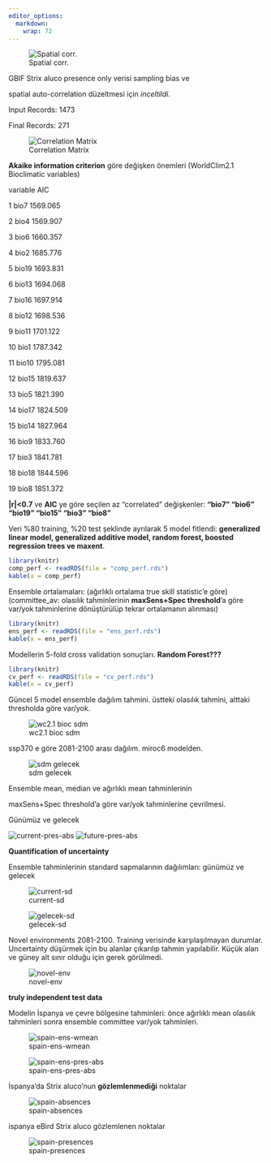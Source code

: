 ```yaml
---
editor_options:
  markdown:
    wrap: 72
---
```


![Spatial
corr.](C:/Users\Batuhan\Desktop\Niche%20Modelling\Strix%20aluco\spatialthinning-autocorrelation.png)

GBIF Strix aluco presence only verisi sampling bias ve

spatial auto-correlation düzeltmesi için *inceltildi*.

Input Records: 1473

Final Records: 271

![Correlation
Matrix](C:/Users/Batuhan/Desktop/Niche%20Modelling/Strix%20aluco/s-aluco-corrplot.png)

**Akaike information criterion** göre değişken önemleri (WorldClim2.1
Bioclimatic variables)

variable AIC

1 bio7 1569.065

2 bio4 1569.907

3 bio6 1660.357

4 bio2 1685.776

5 bio19 1693.831

6 bio13 1694.068

7 bio16 1697.914

8 bio12 1698.536

9 bio11 1701.122

10 bio1 1787.342

11 bio10 1795.081

12 bio15 1819.637

13 bio5 1821.390

14 bio17 1824.509

15 bio14 1827.964

16 bio9 1833.760

17 bio3 1841.781

18 bio18 1844.596

19 bio8 1851.372

**\|r\|\<0.7** ve **AIC** ye göre seçilen az "correlated" değişkenler:
**"bio7" "bio6" "bio19" "bio15" "bio3" "bio8"**

Veri %80 training, %20 test şeklinde ayrılarak 5 model fitlendi:
**generalized linear model, generalized additive model, random forest,
boosted regression trees ve maxent**.

```r
library(knitr)
comp_perf <- readRDS(file = "comp_perf.rds")
kable(x = comp_perf)
```

Ensemble ortalamaları: (ağırlıklı ortalama true skill statistic'e
göre)(committee_av: olasılık tahminlerinin **maxSens+Spec threshold**'a
göre var/yok tahminlerine dönüştürülüp tekrar ortalamanın alınması)

```r
library(knitr)
ens_perf <- readRDS(file = "ens_perf.rds")
kable(x = ens_perf)

```

Modellerin 5-fold cross validation sonuçları. **Random Forest???**

```r
library(knitr)
cv_perf <- readRDS(file = "cv_perf.rds")
kable(x = cv_perf)

```

Güncel 5 model ensemble dağılım tahmini. üstteki olasılık tahmini,
alttaki thresholda göre var/yok.

![wc2.1 bioc
sdm](C:/Users/Batuhan\Desktop\Niche%20Modelling\Strix%20aluco\s-aluco-ensemble-current-weightedmean-comm.png)

ssp370 e göre 2081-2100 arası dağılım. miroc6 modelden.

![sdm
gelecek](C:/Users\Batuhan\Desktop\Niche%20Modelling\Strix%20aluco\s-aluco-ensemble-future-weightedmean-comm.png)

Ensemble mean, median ve ağırlıklı mean tahminlerinin

maxSens+Spec threshold'a göre var/yok tahminlerine çevrilmesi.

Günümüz ve gelecek

![current-pres-abs](C:/Users\Batuhan\Desktop\Niche%20Modelling\Strix%20aluco\s-aluco-binarisation-of-ensemble-averages-current.png)
![future-pres-abs](C:/Users\Batuhan\Desktop\Niche%20Modelling\Strix%20aluco\s-aluco-binarisation-of-ensemble-averages-future.png)

**Quantification of uncertainty**

Ensemble tahminlerinin standard sapmalarının dağılımları: günümüz ve
gelecek

![current-sd](C:/Users\Batuhan\Desktop\Niche%20Modelling\Strix%20aluco\s-aluco-sdev-of%20ens%20prediction-current.png)

![gelecek-sd](C:/Users\Batuhan\Desktop\Niche%20Modelling\Strix%20aluco\s-aluco-sdev-of%20ens%20prediction-future.png)

Novel environments 2081-2100. Training verisinde karşılaşılmayan
durumlar. Uncertainty düşürmek için bu alanlar çıkarılıp tahmin
yapılabilir. Küçük alan ve güney alt sınır olduğu için gerek görülmedi.

![novel-env](C:/Users\Batuhan\Desktop\Niche%20Modelling\Strix%20aluco\S-aluco%20Novel%20Environments.png)

**truly independent test data**

Modelin İspanya ve çevre bölgesine tahminleri: önce ağırlıklı mean
olasılık tahminleri sonra ensemble committee var/yok tahminleri.

![spain-ens-wmean](C:/Users\Batuhan\Desktop\Niche%20Modelling\Strix%20aluco\spain\wmean-ensemble.png)

![spain-ens-pres-abs](C:/Users\Batuhan\Desktop\Niche%20Modelling\Strix%20aluco\spain\committee-pres-abs.png)

İspanya'da Strix aluco'nun **gözlemlenmediği** noktalar

![spain-absences](C:/Users\Batuhan\Desktop\Niche%20Modelling\Strix%20aluco\spain\spain-absences.png)

ispanya eBird Strix aluco gözlemlenen noktalar

![spain-presences](C:/Users\Batuhan\Desktop\Niche%20Modelling\Strix%20aluco\spain\eBird%20Observation%20Dataset.png)
